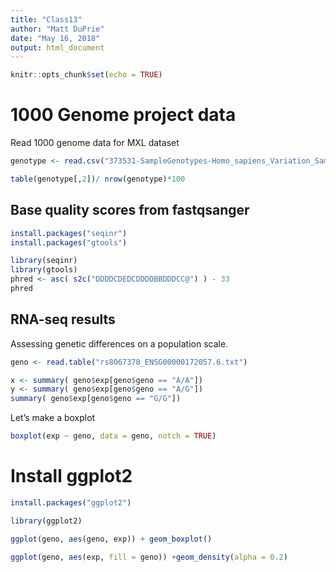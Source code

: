 ```yaml
---
title: "Class13"
author: "Matt DuPrie"
date: "May 16, 2018"
output: html_document
---
```


```r
knitr::opts_chunk$set(echo = TRUE)
```

# 1000 Genome project data

Read 1000 genome data for MXL dataset
```r
genotype <- read.csv("373531-SampleGenotypes-Homo_sapiens_Variation_Sample_rs8067378.csv")
```

```r
table(genotype[,2])/ nrow(genotype)*100
```

## Base quality scores from fastqsanger

```r
install.packages("seqinr")
install.packages("gtools")

```



```r
library(seqinr) 
library(gtools) 
phred <- asc( s2c("DDDDCDEDCDDDDBBDDDCC@") ) - 33 
phred
```


## RNA-seq results
Assessing genetic differences on a population scale.

```r
geno <- read.table("rs8067378_ENSG00000172057.6.txt")


```

```r
x <- summary( geno$exp[geno$geno == "A/A"])
y <- summary( geno$exp[geno$geno == "A/G"])
summary( geno$exp[geno$geno == "G/G"])
```


Let's make a boxplot

```r

boxplot(exp ~ geno, data = geno, notch = TRUE)


```

# Install ggplot2
```r
install.packages("ggplot2")
```

```r
library(ggplot2)
```


```r
ggplot(geno, aes(geno, exp)) + geom_boxplot()
```


```r
ggplot(geno, aes(exp, fill = geno)) +geom_density(alpha = 0.2)
```



